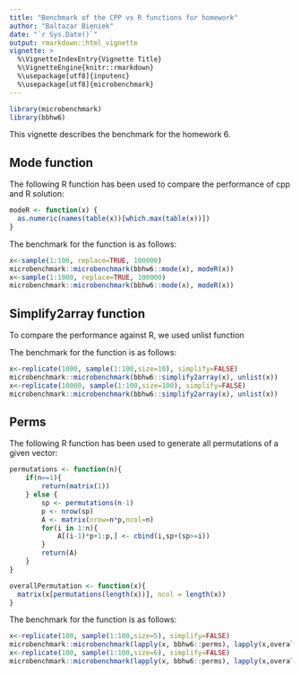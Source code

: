 ```yaml
---
title: "Benchmark of the CPP vs R functions for homework"
author: "Baltazar Bieniek"
date: "`r Sys.Date()`"
output: rmarkdown::html_vignette
vignette: >
  %\VignetteIndexEntry{Vignette Title}
  %\VignetteEngine{knitr::rmarkdown}
  %\usepackage[utf8]{inputenc}
  %\usepackage[utf8]{microbenchmark}
---
```


```r
library(microbenchmark)
library(bbhw6)
```


This vignette describes the benchmark for the homework 6.

## Mode function

The following R function has been used to compare the performance of cpp and R solution:

```r
modeR <- function(x) {
  as.numeric(names(table(x))[which.max(table(x))]) 
}
```

The benchmark for the function is as follows:
```r

x<-sample(1:100, replace=TRUE, 100000)
microbenchmark::microbenchmark(bbhw6::mode(x), modeR(x))
x<-sample(1:1000, replace=TRUE, 100000)
microbenchmark::microbenchmark(bbhw6::mode(x), modeR(x))
```

## Simplify2array function

To compare the performance against R, we used unlist function


The benchmark for the function is as follows:
```r

x<-replicate(1000, sample(1:100,size=10), simplify=FALSE)
microbenchmark::microbenchmark(bbhw6::simplify2array(x), unlist(x))
x<-replicate(10000, sample(1:100,size=100), simplify=FALSE)
microbenchmark::microbenchmark(bbhw6::simplify2array(x), unlist(x))
```


## Perms

The following R function has been used to generate all permutations of a given vector:

```r
permutations <- function(n){
    if(n==1){
        return(matrix(1))
    } else {
        sp <- permutations(n-1)
        p <- nrow(sp)
        A <- matrix(nrow=n*p,ncol=n)
        for(i in 1:n){
            A[(i-1)*p+1:p,] <- cbind(i,sp+(sp>=i))
        }
        return(A)
    }
}

overallPermutation <- function(x){
  matrix(x[permutations(length(x))], ncol = length(x))
}

```

The benchmark for the function is as follows:
```r

x<-replicate(100, sample(1:100,size=5), simplify=FALSE)
microbenchmark::microbenchmark(lapply(x, bbhw6::perms), lapply(x,overallPermutation))
x<-replicate(100, sample(1:100,size=6), simplify=FALSE)
microbenchmark::microbenchmark(lapply(x, bbhw6::perms), lapply(x,overallPermutation))
```
